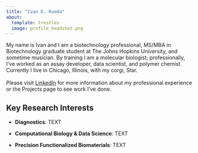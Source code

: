 ```yaml
---
title: "Ivan D. Rueda"
about:
  template: trestles
  image: profile_headshot.png
---
```


My name is Ivan and I am a biotechnology professional, MS/MBA in Biotechnology graduate student at The Johns Hopkins University, and sometime musician. By training I am a molecular biologist; professionally, I’ve worked as an assay developer, data scientist, and polymer chemist. Currently I live in Chicago, Illinois, with my corgi, Star. <br><br> Please visit [LinkedIn](https://www.linkedin.com/in/ivan-rueda-b720685a/) for more information about my professional experience or the Projects page to see work I've done.

## Key Research Interests

-   **Diagnostics**: TEXT

-   **Computational Biology & Data Science**: TEXT

-   **Precision Functionalized Biomaterials**: TEXT